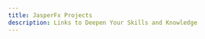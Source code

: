 ```yaml
---
title: JasperFx Projects
description: Links to Deepen Your Skills and Knowledge
---
```



<LinkCard
  title="Marten"
  href="https://martendb.io/"
  description="Document Store and Event Sourcing Framework: Marten Reference Documentation"
/>

<LinkCard
  title="Wolverine"
  href="https://wolverinefx.io/"
  description="Messaging and Web Development Framework: Wolverine Reference Documentation"
/>


<LinkCard
  title="Alba"
  href="https://jasperfx.github.io/alba/"
  description="Easy Integration Testing for ASP.NET Core: Alba Reference Documentation"
/>

<LinkCard
  title="JasperFx"
  href="https://jasperfx.net/"
  description="JasperFx Site: Home of the Critter Stack"
/>